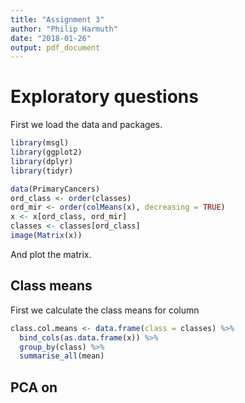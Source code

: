```yaml
---
title: "Assignment 3"
author: "Philip Harmuth"
date: "2018-01-26"
output: pdf_document
---
```


# Exploratory questions
First we load the data and packages.

```r
library(msgl)
library(ggplot2)
library(dplyr)
library(tidyr)

data(PrimaryCancers)
ord_class <- order(classes)
ord_mir <- order(colMeans(x), decreasing = TRUE)
x <- x[ord_class, ord_mir]
classes <- classes[ord_class]
image(Matrix(x))
```

And plot the matrix.

## Class means
First we calculate the class means for column
```r
class.col.means <- data.frame(class = classes) %>% 
  bind_cols(as.data.frame(x)) %>%
  group_by(class) %>%
  summarise_all(mean)

```


## PCA on 